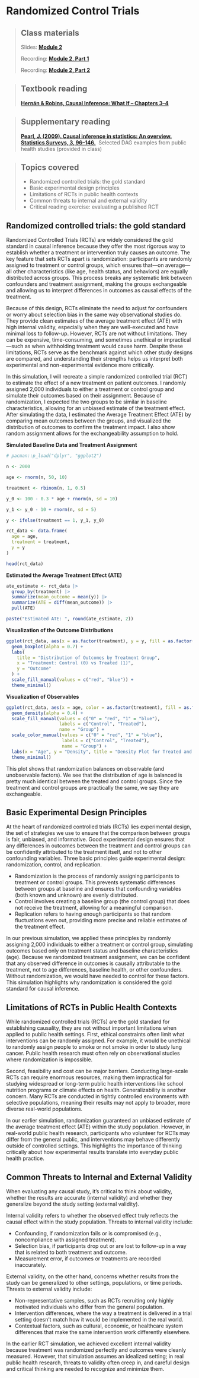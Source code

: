 # Randomized Control Trials  

> ## Class materials  
>
> Slides: [**Module 2**](https://drive.google.com/file/d/1lseBc7nuJOFFTBKwjDdK7OLf0CLr3_10/view)  
>
> Recording: [**Module 2, Part 1**](https://your-recording-link.com)  
>
> Recording: [**Module 2, Part 2**](https://your-recording-link.com)  

> ## Textbook reading  
>
> [**Hernán & Robins, Causal Inference: What If – Chapters 3–4**](https://static1.squarespace.com/static/675db8b0dd37046447128f5f/t/677676888e31cc50c2c33877/1735816881944/hernanrobins_WhatIf_2jan25.pdf)  

> ## Supplementary reading  
>
> [**Pearl, J. (2009). Causal inference in statistics: An overview.   Statistics Surveys, 3, 96–146.**](https://projecteuclid.org/journals/statistics-surveys/volume-3/issue-none/Causal-inference-in-statistics-An-overview/10.1214/09-SS057.full)\  
> Selected DAG examples from public health studies (provided in class)  

> ## Topics covered  
>
> -   Randomized controlled trials: the gold standard  
> -   Basic experimental design principles  
> -   Limitations of RCTs in public health contexts  
> -   Common threats to internal and external validity  
> -   Critical reading exercise: evaluating a published RCT  

## Randomized controlled trials: the gold standard  

Randomized Controlled Trials (RCTs) are widely considered the gold standard in causal inference because they offer the most rigorous way to establish whether a treatment or intervention truly causes an outcome. The key feature that sets RCTs apart is randomization: participants are randomly assigned to treatment or control groups, which ensures that—on average—all other characteristics (like age, health status, and behaviors) are equally distributed across groups. This process breaks any systematic link between confounders and treatment assignment, making the groups exchangeable and allowing us to interpret differences in outcomes as causal effects of the treatment.  

Because of this design, RCTs eliminate the need to adjust for confounders or worry about selection bias in the same way observational studies do. They provide clean estimates of the average treatment effect (ATE) with high internal validity, especially when they are well-executed and have minimal loss to follow-up. However, RCTs are not without limitations. They can be expensive, time-consuming, and sometimes unethical or impractical—such as when withholding treatment would cause harm. Despite these limitations, RCTs serve as the benchmark against which other study designs are compared, and understanding their strengths helps us interpret both experimental and non-experimental evidence more critically.  

In this simulation, I will recreate a simple randomized controlled trial (RCT) to estimate the effect of a new treatment on patient outcomes. I randomly assigned 2,000 individuals to either a treatment or control group and simulate their outcomes based on their assignment. Because of randomization, I expected the two groups to be similar in baseline characteristics, allowing for an unbiased estimate of the treatment effect. After simulating the data, I estimated the Average Treatment Effect (ATE) by comparing mean outcomes between the groups, and visualized the distribution of outcomes to confirm the treatment impact. I also show random assignment allows for the exchangeability assumption to hold.

**Simulated Baseline Data and Treatment Assignment**  

```r

# pacman::p_load("dplyr", "ggplot2")

n <- 2000

age <- rnorm(n, 50, 10)

treatment <- rbinom(n, 1, 0.5)

y_0 <- 100 - 0.3 * age + rnorm(n, sd = 10)

y_1 <- y_0 - 10 + rnorm(n, sd = 5)

y <- ifelse(treatment == 1, y_1, y_0)

rct_data <- data.frame(
  age = age,
  treatment = treatment,
  y = y
)

head(rct_data)

```

**Estimated the Average Treatment Effect (ATE)**  

```r

ate_estimate <- rct_data |>
  group_by(treatment) |>
  summarize(mean_outcome = mean(y)) |>
  summarize(ATE = diff(mean_outcome)) |>
  pull(ATE)

paste("Estimated ATE: ", round(ate_estimate, 2))

```

**Visualization of the Outcome Distributions**  

```r

ggplot(rct_data, aes(x = as.factor(treatment), y = y, fill = as.factor(treatment))) + 
  geom_boxplot(alpha = 0.7) + 
  labs(
    title = "Distribution of Outcomes by Treatment Group", 
    x = "Treatment: Control (0) vs Treated (1)",
    y = "Outcome"
  ) + 
  scale_fill_manual(values = c("red", "blue")) +
  theme_minimal()

```

**Visualization of Observables**

```r

ggplot(rct_data, aes(x = age, color = as.factor(treatment), fill = as.factor(treatment))) + 
  geom_density(alpha = 0.4) +
  scale_fill_manual(values = c("0" = "red", "1" = "blue"),
                    labels = c("Control", "Treated"),
                    name = "Group") +
  scale_color_manual(values = c("0" = "red", "1" = "blue"),
                     labels = c("Control", "Treated"),
                     name = "Group") +
  labs(x = "Age", y = "Density", title = "Density Plot for Treated and Control Groups") + 
  theme_minimal()

```

This plot shows that randomization balances on observable (and unobservable factors). We see that the distribution of age is balanced is pretty much identical between the treated and control groups. Since the treatment and control groups are practically the same, we say they are exchangeable.

## Basic Experimental Design Principles  

At the heart of randomized controlled trials (RCTs) lies experimental design, the set of strategies we use to ensure that the comparison between groups is fair, unbiased, and informative. Good experimental design ensures that any differences in outcomes between the treatment and control groups can be confidently attributed to the treatment itself, and not to other confounding variables. Three basic principles guide experimental design: randomization, control, and replication.  

- Randomization is the process of randomly assigning participants to treatment or control groups. This prevents systematic differences between groups at baseline and ensures that confounding variables (both known and unknown) are evenly distributed.  
- Control involves creating a baseline group (the control group) that does not receive the treatment, allowing for a meaningful comparison.  
- Replication refers to having enough participants so that random fluctuations even out, providing more precise and reliable estimates of the treatment effect.  

In our previous simulation, we applied these principles by randomly assigning 2,000 individuals to either a treatment or control group, simulating outcomes based only on treatment status and baseline characteristics (age). Because we randomized treatment assignment, we can be confident that any observed difference in outcomes is causally attributable to the treatment, not to age differences, baseline health, or other confounders. Without randomization, we would have needed to control for these factors. This simulation highlights why randomization is considered the gold standard for causal inference.  

## Limitations of RCTs in Public Health Contexts  

While randomized controlled trials (RCTs) are the gold standard for establishing causality, they are not without important limitations when applied to public health settings. First, ethical constraints often limit what interventions can be randomly assigned. For example, it would be unethical to randomly assign people to smoke or not smoke in order to study lung cancer. Public health research must often rely on observational studies where randomization is impossible.  

Second, feasibility and cost can be major barriers. Conducting large-scale RCTs can require enormous resources, making them impractical for studying widespread or long-term public health interventions like school nutrition programs or climate effects on health. Generalizability is another concern. Many RCTs are conducted in tightly controlled environments with selective populations, meaning their results may not apply to broader, more diverse real-world populations.  

In our earlier simulation, randomization guaranteed an unbiased estimate of the average treatment effect (ATE) within the study population. However, in real-world public health research, participants who volunteer for RCTs may differ from the general public, and interventions may behave differently outside of controlled settings. This highlights the importance of thinking critically about how experimental results translate into everyday public health practice.  

## Common Threats to Internal and External Validity  

When evaluating any causal study, it's critical to think about validity, whether the results are accurate (internal validity) and whether they generalize beyond the study setting (external validity).  

Internal validity refers to whether the observed effect truly reflects the causal effect within the study population. Threats to internal validity include:  

- Confounding, if randomization fails or is compromised (e.g., noncompliance with assigned treatment).  
- Selection bias, if participants drop out or are lost to follow-up in a way that is related to both treatment and outcome.  
- Measurement error, if outcomes or treatments are recorded inaccurately.  

External validity, on the other hand, concerns whether results from the study can be generalized to other settings, populations, or time periods. Threats to external validity include:  

- Non-representative samples, such as RCTs recruiting only highly motivated individuals who differ from the general population.  
- Intervention differences, where the way a treatment is delivered in a trial setting doesn't match how it would be implemented in the real world.  
- Contextual factors, such as cultural, economic, or healthcare system differences that make the same intervention work differently elsewhere.  

In the earlier RCT simulation, we achieved excellent internal validity because treatment was randomized perfectly and outcomes were cleanly measured. However, that simulation assumes an idealized setting; in real public health research, threats to validity often creep in, and careful design and critical thinking are needed to recognize and minimize them.  
